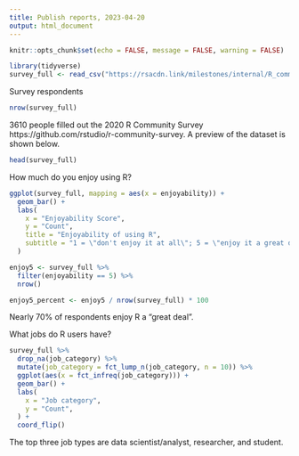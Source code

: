 ```yaml
---
title: Publish reports, 2023-04-20
output: html_document
---
```


```r
knitr::opts_chunk$set(echo = FALSE, message = FALSE, warning = FALSE)

library(tidyverse)
survey_full <- read_csv("https://rsacdn.link/milestones/internal/R_community_survey/4wks/data/survey_full.csv")
```

Survey respondents


```r
nrow(survey_full)
```

3610 people filled out the 2020 R Community Survey https://github.com/rstudio/r-community-survey. A preview of the dataset is shown below. 


```r
head(survey_full)
```

How much do you enjoy using R?


```r
ggplot(survey_full, mapping = aes(x = enjoyability)) +
  geom_bar() + 
  labs(
    x = "Enjoyability Score",
    y = "Count",
    title = "Enjoyability of using R",
    subtitle = "1 = \"don't enjoy it at all\"; 5 = \"enjoy it a great deal\""
  )
```

```r
enjoy5 <- survey_full %>% 
  filter(enjoyability == 5) %>% 
  nrow()

enjoy5_percent <- enjoy5 / nrow(survey_full) * 100
```

Nearly 70% of respondents enjoy R a "great deal".

What jobs do R users have?


```r
survey_full %>%
  drop_na(job_category) %>%
  mutate(job_category = fct_lump_n(job_category, n = 10)) %>%
  ggplot(aes(x = fct_infreq(job_category))) +
  geom_bar() +
  labs(
    x = "Job category",
    y = "Count",
  ) +
  coord_flip() 
```

The top three job types are data scientist/analyst, researcher, and student.


